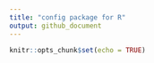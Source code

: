 ```yaml
---
title: "config package for R"
output: github_document
---
```


```r
knitr::opts_chunk$set(echo = TRUE)
```


